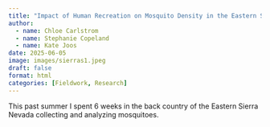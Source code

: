 ```yaml
---
title: "Impact of Human Recreation on Mosquito Density in the Eastern Sierra Nevada"
author:
  - name: Chloe Carlstrom
  - name: Stephanie Copeland
  - name: Kate Joos
date: 2025-06-05
image: images/sierras1.jpeg
draft: false
format: html
categories: [Fieldwork, Research]
---
```


This past summer I spent 6 weeks in the back country of the Eastern Sierra Nevada collecting and analyzing mosquitoes. 
